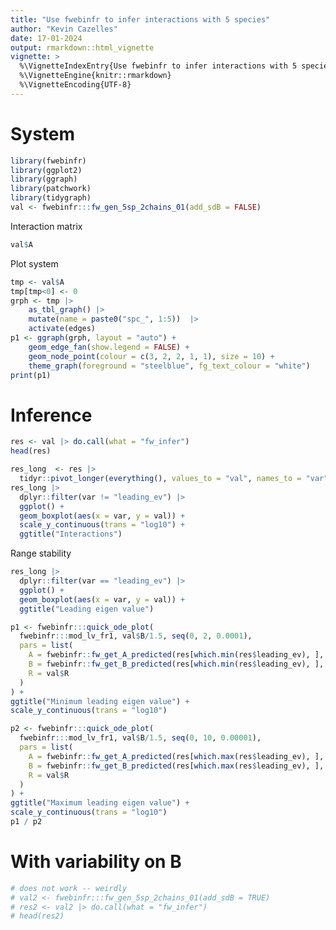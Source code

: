 ```yaml
---
title: "Use fwebinfr to infer interactions with 5 species"
author: "Kevin Cazelles"
date: 17-01-2024
output: rmarkdown::html_vignette
vignette: >
  %\VignetteIndexEntry{Use fwebinfr to infer interactions with 5 species}
  %\VignetteEngine{knitr::rmarkdown}
  %\VignetteEncoding{UTF-8}
---
```



# System 

```R
library(fwebinfr)
library(ggplot2)
library(ggraph)
library(patchwork)
library(tidygraph)
val <- fwebinfr:::fw_gen_5sp_2chains_01(add_sdB = FALSE)
```

Interaction matrix

```R
val$A
```

Plot system

```R
tmp <- val$A
tmp[tmp<0] <- 0
grph <- tmp |> 
    as_tbl_graph() |>
    mutate(name = paste0("spc_", 1:5))  |>
    activate(edges)
p1 <- ggraph(grph, layout = "auto") +
    geom_edge_fan(show.legend = FALSE) +
    geom_node_point(colour = c(3, 2, 2, 1, 1), size = 10) + 
    theme_graph(foreground = "steelblue", fg_text_colour = "white")
print(p1)
```


# Inference

```R
res <- val |> do.call(what = "fw_infer")
head(res)
```

```R
res_long  <- res |>
  tidyr::pivot_longer(everything(), values_to = "val", names_to = "var") 
res_long |>
  dplyr::filter(var != "leading_ev") |>
  ggplot() +
  geom_boxplot(aes(x = var, y = val)) +
  scale_y_continuous(trans = "log10") +
  ggtitle("Interactions")
```

Range stability 

```R
res_long |>
  dplyr::filter(var == "leading_ev") |>
  ggplot() +
  geom_boxplot(aes(x = var, y = val)) +
  ggtitle("Leading eigen value")
```



```R
p1 <- fwebinfr:::quick_ode_plot(
  fwebinfr:::mod_lv_fr1, val$B/1.5, seq(0, 2, 0.0001),
  pars = list(
    A = fwebinfr::fw_get_A_predicted(res[which.min(res$leading_ev), ], val$A),
    B = fwebinfr::fw_get_B_predicted(res[which.min(res$leading_ev), ], val$A, val$R),
    R = val$R
  )
) + 
ggtitle("Minimum leading eigen value") +
scale_y_continuous(trans = "log10")

p2 <- fwebinfr:::quick_ode_plot(
  fwebinfr:::mod_lv_fr1, val$B/1.5, seq(0, 10, 0.00001),
  pars = list(
    A = fwebinfr::fw_get_A_predicted(res[which.max(res$leading_ev), ], val$A),
    B = fwebinfr::fw_get_B_predicted(res[which.max(res$leading_ev), ], val$A, val$R),
    R = val$R
  )
) + 
ggtitle("Maximum leading eigen value") +
scale_y_continuous(trans = "log10")
p1 / p2
```


# With variability on B

```R
# does not work -- weirdly
# val2 <- fwebinfr:::fw_gen_5sp_2chains_01(add_sdB = TRUE)
# res2 <- val2 |> do.call(what = "fw_infer")
# head(res2)
```


